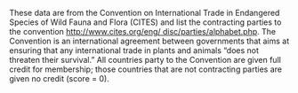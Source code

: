 These data are from the Convention on International Trade in Endangered Species of Wild Fauna and Flora (CITES) and list the contracting parties to the convention [http://www.cites.org/eng/ disc/parties/alphabet.php](http://www.cites.org/eng/ disc/parties/alphabet.php). The Convention is an international agreement between governments that aims at ensuring that any international trade in plants and animals “does not threaten their survival.” All countries party to the Convention are given full credit for membership; those countries that are not contracting parties are given no credit (score = 0).


